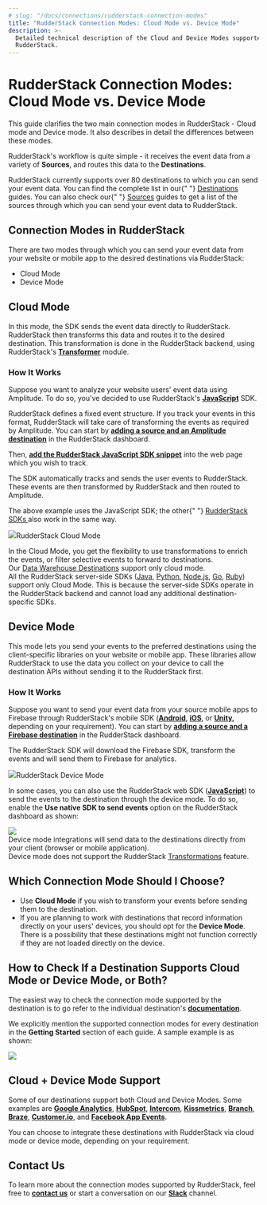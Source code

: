 ```yaml
---
# slug: "/docs/connections/rudderstack-connection-modes"
title: "RudderStack Connection Modes: Cloud Mode vs. Device Mode"
description: >-
  Detailed technical description of the Cloud and Device Modes supported by
  RudderStack.
---
```


# RudderStack Connection Modes: Cloud Mode vs. Device Mode

This guide clarifies the two main connection modes in RudderStack - Cloud mode and Device mode. It also describes in detail the differences between these modes.

RudderStack's workflow is quite simple - it receives the event data from a variety of **Sources**, and routes this data to the **Destinations**.

<div class="successBlock">
  RudderStack currently supports over 80 destinations to which you can send your
  event data. You can find the complete list in our{" "}
  <a href="../destinations">Destinations</a> guides. You can also check our{" "}
  <a href="../stream-sources">Sources</a> guides to get a list of the sources
  through which you can send your event data to RudderStack.
</div>

## Connection Modes in RudderStack

There are two modes through which you can send your event data from your website or mobile app to the desired destinations via RudderStack:

- Cloud Mode
- Device Mode

## Cloud Mode

In this mode, the SDK sends the event data directly to RudderStack. RudderStack then transforms this data and routes it to the desired destination. This transformation is done in the RudderStack backend, using RudderStack's [**Transformer**](https://github.com/rudderlabs/rudder-transformer) module.

### How It Works

Suppose you want to analyze your website users' event data using Amplitude. To do so, you've decided to use RudderStack's [**JavaScript**](../stream-sources/rudderstack-sdk-integration-guides/rudderstack-javascript-sdk/) SDK.

RudderStack defines a fixed event structure. If you track your events in this format, RudderStack will take care of transforming the events as required by Amplitude. You can start by [**adding a source and an Amplitude destination**](adding-source-and-destination-rudderstack.md) in the RudderStack dashboard.

Then, [**add the RudderStack JavaScript SDK snippet**](https://docs.rudderstack.com/stream-sources/rudderstack-sdk-integration-guides/rudderstack-javascript-sdk#2-installing-the-rudderstack-javascript-sdk) into the web page which you wish to track.

The SDK automatically tracks and sends the user events to RudderStack. These events are then transformed by RudderStack and then routed to Amplitude.

<div class="infoBlock">
  The above example uses the JavaScript SDK; the other{" "}
  <a href="../stream-sources/rudderstack-sdk-integration-guides">
    RudderStack SDKs
  </a>
  also work in the same way.
</div>

<img src="../../images/assets/image (9).png" /><span class="imageTitle">RudderStack Cloud Mode</span>

<div class="successBlock">
  In the Cloud Mode, you get the flexibility to use transformations to enrich
  the events, or filter selective events to forward to destinations.
</div>

<div class="warningBlock">
Our <a href="../data-warehouse-integrations">Data Warehouse Destinations</a> support only cloud mode.

</div>

<div class="warningBlock">
All the RudderStack server-side SDKs (<a href="../stream-sources/rudderstack-sdk-integration-guides/rudderstack-java-sdk">Java</a>, <a href="../stream-sources/rudderstack-sdk-integration-guides//rudderstack-python-sdk">Python</a>, <a href="../stream-sources/rudderstack-sdk-integration-guides/rudderstack-node-sdk">Node.js</a>, <a href="../stream-sources/rudderstack-sdk-integration-guides/rudderstack-go-sdk">Go</a>, <a href="../stream-sources/rudderstack-sdk-integration-guides/rudderstack-ruby-sdk">Ruby</a>) support only Cloud Mode. This is because the server-side SDKs operate in the RudderStack backend and cannot load any additional destination-specific SDKs.

</div>

## Device Mode

This mode lets you send your events to the preferred destinations using the client-specific libraries on your website or mobile app. These libraries allow RudderStack to use the data you collect on your device to call the destination APIs without sending it to the RudderStack first.

### How It Works

Suppose you want to send your event data from your source mobile apps to Firebase through RudderStack's mobile SDK \([**Android**](https://docs.rudderstack.com/rudderstack-sdk-integration-guides/rudderstack-android-sdk), [**iOS**](https://docs.rudderstack.com/rudderstack-sdk-integration-guides/rudderstack-ios-sdk), or [**Unity**](https://docs.rudderstack.com/rudderstack-sdk-integration-guides/getting-started-with-unity-sdk)**,** depending on your requirement\). You can start by [**adding a source and a Firebase destination**](https://docs.rudderstack.com/how-to-guides/adding-source-and-destination-rudderstack) in the RudderStack dashboard.

The RudderStack SDK will download the Firebase SDK, transform the events and will send them to Firebase for analytics.

<img src="../../images/assets/image (29).png" /><span class="imageTitle">RudderStack Device Mode</span>

In some cases, you can also use the RudderStack web SDK \([**JavaScript**](../stream-sources/rudderstack-sdk-integration-guides/rudderstack-javascript-sdk/)\) to send the events to the destination through the device mode. To do so, enable the **Use native SDK to send events** option on the RudderStack dashboard as shown:

<img src="../../images/assets/screen-shot-2021-06-07-at-4.17.14-pm.png" />

<div class="successBlock">
  Device mode integrations will send data to the destinations directly from your
  client (browser or mobile application).
</div>

<div class="warningBlock">
Device mode does not support the RudderStack <a href="../adding-a-new-user-transformation-in-rudderstack">Transformations</a> feature.

</div>

## Which Connection Mode Should I Choose?

- Use **Cloud Mode** if you wish to transform your events before sending them to the destination.
- If you are planning to work with destinations that record information directly on your users' devices, you should opt for the **Device Mode**. There is a possibility that these destinations might not function correctly if they are not loaded directly on the device.

## How to Check If a Destination Supports Cloud Mode or Device Mode, or Both?

The easiest way to check the connection mode supported by the destination is to go refer to the individual destination's [**documentation**](../destinations/).

We explicitly mention the supported connection modes for every destination in the **Getting Started** section of each guide. A sample example is as shown:

<img src="../../images/assets/screen-shot-2021-06-07-at-4.24.51-pm.png" />

## Cloud + Device Mode Support

Some of our destinations support both Cloud and Device Modes. Some examples are [**Google Analytics**](https://docs.rudderstack.com/destinations/google-analytics-ga), [**HubSpot**](https://docs.rudderstack.com/destinations/hubspot), [**Intercom**](https://docs.rudderstack.com/destinations/intercom), [**Kissmetrics**](https://docs.rudderstack.com/destinations/kissmetrics), [**Branch**](https://docs.rudderstack.com/destinations/branchio), [**Braze**](https://docs.rudderstack.com/destinations/braze), [**Customer.io**](https://docs.rudderstack.com/destinations/customer.io), and [**Facebook App Events**](https://docs.rudderstack.com/destinations/facebook-app-events).

You can choose to integrate these destinations with RudderStack via cloud mode or device mode, depending on your requirement.

## Contact Us

To learn more about the connection modes supported by RudderStack, feel free to [**contact us**](mailto:%20docs@rudderstack.com) or start a conversation on our [**Slack**](https://rudderstack.com/join-rudderstack-slack-community) channel.
